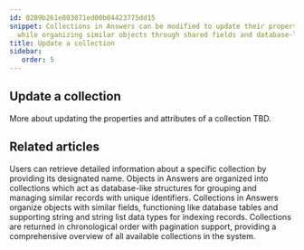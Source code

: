 ```yaml
---
id: 0209b261e803071ed00b04423775dd15
snippet: Collections in Answers can be modified to update their properties and attributes
  while organizing similar objects through shared fields and database-like functionality.
title: Update a collection
sidebar:
   order: 5
---
```


## Update a collection

More about updating the properties and attributes of a collection TBD.


## Related articles
<CardGrid>
<LinkTitleCard header="<b>Collections > Get a collection</b>" href="/products/answers/collections/get-collection/" > Users can retrieve detailed information about a specific collection by providing its designated name. </LinkTitleCard>
<LinkTitleCard header="<b>Answers > Collections</b>" href="/products/answers/collections/" > Objects in Answers are organized into collections which act as database-like structures for grouping and managing similar records with unique identifiers. </LinkTitleCard>
<LinkTitleCard header="<b>Collections > Create a collection</b>" href="/products/answers/collections/create-collection/" > Collections in Answers organize objects with similar fields, functioning like database tables and supporting string and string list data types for indexing records. </LinkTitleCard>
<LinkTitleCard header="<b>Collections > Get all collections</b>" href="/products/answers/collections/get-all-collections/" > Collections are returned in chronological order with pagination support, providing a comprehensive overview of all available collections in the system. </LinkTitleCard>
</CardGrid>
